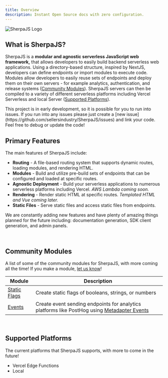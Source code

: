```yaml
---
title: Overview
description: Instant Open Source docs with zero configuration.
---
```


![SherpaJS Logo](/assets/logos/logo-dark.png)

## What is SherpaJS?
SherpaJS is a **modular and agnostic serverless JavaScript web framework,** that
allows developers to easily build backend serverless web applications. Using a
directory-based structure, inspired by NextJS, developers can define
endpoints or import modules to execute code. Modules allow developers to easily
reuse sets of endpoints and deploy them on their own servers - for example
analytics, authentication, and release systems ([Community Modules](/#community-modules)).
SherpaJS servers can then be compiled to a variety of different serverless
platforms including Vercel Serverless and local Server
([Supported Platforms](/#supported-platforms)).

<Warning>
    This project is in early development, so it is possible for you to run
    into issues. If you run into any issues please just create a
    [new issue](https://github.com/sellersindustry/SherpaJS/issues) and
    link your code. Feel free to debug or update the code!
</Warning>


<br/>


## Primary Features
The main features of SherpaJS include:

 * **Routing** - A file-based routing system that supports dynamic routes,
    loading modules, and rendering HTML.
 * **Modules** - Build and utilize pre-build sets of endpoints that can
    be configured and loaded at specific routes.
 * **Agnostic Deployment** - Build your serverless applications to numerous
    serverless platforms including Vercel. *AWS Lambda coming soon.*
 * **Rendering** - Render static HTML at specific routes. *Templated HTML and
    Vue coming later.*
 * **Static Files** - Serve static files and access static files from endpoints.

We are constantly adding new features and have plenty of amazing things planned
for the future including: documentation generation, SDK client generation, and
admin panels.


<br/>


## Community Modules
A list of some of the community modules for SherpaJS, with more coming all
the time! If you make a module,
[let us know](https://github.com/sellersindustry/SherpaJS/issues)!

| Module | Description |
|---|---|
| [Static Flags](https://github.com/sellersindustry/SherpaJS-static-flags) | Create static flags of booleans, strings, or numbers |
| [Events](https://github.com/sellersindustry/SherpaJS-events) | Create event sending endpoints for analytics platforms like PostHog using [Metadapter Events](https://github.com/sellersindustry/metadapter-event) |


<br/>


## Supported Platforms
The current platforms that SherpaJS supports, with more to come in the future!
 * Vercel Edge Functions
 * Local

